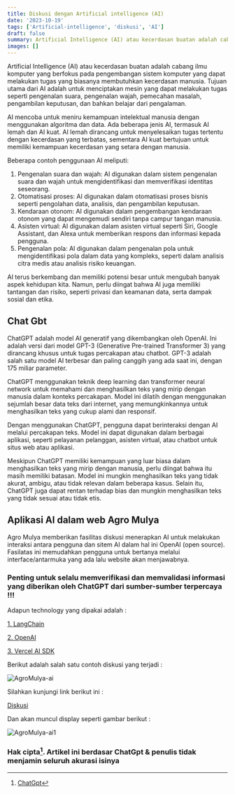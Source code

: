 ```yaml
---
title: Diskusi dengan Artificial intelligence (AI)
date: '2023-10-19'
tags: ['Artificial-intelligence', 'diskusi', 'AI']
draft: false
summary: Artificial Intelligence (AI) atau kecerdasan buatan adalah cabang ilmu komputer yang berfokus pada pengembangan sistem komputer yang dapat melakukan tugas yang biasanya membutuhkan kecerdasan manusia.
images: []
---
```


Artificial Intelligence (AI) atau kecerdasan buatan adalah cabang ilmu komputer yang berfokus pada pengembangan sistem komputer yang dapat melakukan tugas yang biasanya membutuhkan kecerdasan manusia. Tujuan utama dari AI adalah untuk menciptakan mesin yang dapat melakukan tugas seperti pengenalan suara, pengenalan wajah, pemecahan masalah, pengambilan keputusan, dan bahkan belajar dari pengalaman.

AI mencoba untuk meniru kemampuan intelektual manusia dengan menggunakan algoritma dan data. Ada beberapa jenis AI, termasuk AI lemah dan AI kuat. AI lemah dirancang untuk menyelesaikan tugas tertentu dengan kecerdasan yang terbatas, sementara AI kuat bertujuan untuk memiliki kemampuan kecerdasan yang setara dengan manusia.

Beberapa contoh penggunaan AI meliputi:

1. Pengenalan suara dan wajah: AI digunakan dalam sistem pengenalan suara dan wajah untuk mengidentifikasi dan memverifikasi identitas seseorang.
2. Otomatisasi proses: AI digunakan dalam otomatisasi proses bisnis seperti pengolahan data, analisis, dan pengambilan keputusan.
3. Kendaraan otonom: AI digunakan dalam pengembangan kendaraan otonom yang dapat mengemudi sendiri tanpa campur tangan manusia.
4. Asisten virtual: AI digunakan dalam asisten virtual seperti Siri, Google Assistant, dan Alexa untuk memberikan respons dan informasi kepada pengguna.
5. Pengenalan pola: AI digunakan dalam pengenalan pola untuk mengidentifikasi pola dalam data yang kompleks, seperti dalam analisis citra medis atau analisis risiko keuangan.

AI terus berkembang dan memiliki potensi besar untuk mengubah banyak aspek kehidupan kita. Namun, perlu diingat bahwa AI juga memiliki tantangan dan risiko, seperti privasi dan keamanan data, serta dampak sosial dan etika.

## Chat Gbt

ChatGPT adalah model AI generatif yang dikembangkan oleh OpenAI. Ini adalah versi dari model GPT-3 (Generative Pre-trained Transformer 3) yang dirancang khusus untuk tugas percakapan atau chatbot. GPT-3 adalah salah satu model AI terbesar dan paling canggih yang ada saat ini, dengan 175 miliar parameter.

ChatGPT menggunakan teknik deep learning dan transformer neural network untuk memahami dan menghasilkan teks yang mirip dengan manusia dalam konteks percakapan. Model ini dilatih dengan menggunakan sejumlah besar data teks dari internet, yang memungkinkannya untuk menghasilkan teks yang cukup alami dan responsif.

Dengan menggunakan ChatGPT, pengguna dapat berinteraksi dengan AI melalui percakapan teks. Model ini dapat digunakan dalam berbagai aplikasi, seperti pelayanan pelanggan, asisten virtual, atau chatbot untuk situs web atau aplikasi.

Meskipun ChatGPT memiliki kemampuan yang luar biasa dalam menghasilkan teks yang mirip dengan manusia, perlu diingat bahwa itu masih memiliki batasan. Model ini mungkin menghasilkan teks yang tidak akurat, ambigu, atau tidak relevan dalam beberapa kasus. Selain itu, ChatGPT juga dapat rentan terhadap bias dan mungkin menghasilkan teks yang tidak sesuai atau tidak etis.

## Aplikasi AI dalam web Agro Mulya

Agro Mulya memberikan fasilitas diskusi menerapkan AI untuk melakukan interaksi antara pengguna dan sitem AI dalam hal ini OpenAI (open source).
Fasilatas ini memudahkan pengguna untuk bertanya melalui interface/antarmuka yang ada lalu website akan menjawabnya.

### Penting untuk selalu memverifikasi dan memvalidasi informasi yang diberikan oleh ChatGPT dari sumber-sumber terpercaya !!!

Adapun technology yang dipakai adalah :

[1. LangChain ](https://js.langchain.com/docs/get_started/introduction)

[2. OpenAI ](https://openai.com)

[3. Vercel AI SDK ](https://sdk.vercel.ai/docs)

Berikut adalah salah satu contoh diskusi yang terjadi :

![AgroMulya-ai](/static/images/agribisnis/AgroMulya-ai.jpg)

Silahkan kunjungi link berikut ini :

[Diskusi ](https://agro-mulya.vercel.app/kebun)

Dan akan muncul display seperti gambar berikut :

![AgroMulya-ai1](/static/images/agribisnis/AgroMulya-ai1.jpg)

### Hak cipta[^1]. Artikel ini berdasar ChatGpt & penulis tidak menjamin seluruh akurasi isinya

[^1]: [ChatGpt](https://chat.openai.com)
